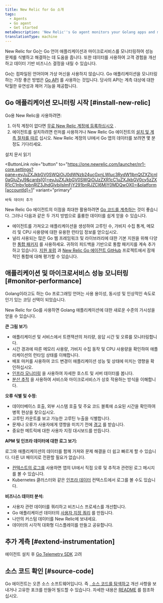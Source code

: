 ```yaml
---
title: New Relic for Go 소개
tags:
  - Agents
  - Go agent
  - Get started
metaDescription: 'New Relic''s Go agent monitors your Golang apps and microservices, and helps you identify and solve performance issues.'
translationType: machine
---
```


New Relic for Go는 Go 언어 애플리케이션과 마이크로서비스를 모니터링하여 성능 문제를 식별하고 해결하는 데 도움을 줍니다. 또한 데이터를 사용하여 고객 경험을 개선하고 데이터 기반 비즈니스 결정을 내릴 수 있습니다.

Go는 컴파일된 언어이며 가상 머신을 사용하지 않습니다. Go 애플리케이션을 모니터링하는 가장 좋은 방법은 [Go API](/docs/agents/go-agent/api-guides/guide-using-go-agent-api) 를 사용하는 것입니다. 당사의 API는 계측 대상에 대한 탁월한 유연성과 제어 기능을 제공합니다.

## Go 애플리케이션 모니터링 시작 [#install-new-relic]

Go용 New Relic을 사용하려면:

1. 아직 계정이 없다면 [무료 New Relic 계정에 등록하십시오](https://newrelic.com/signup) .
2. 에이전트를 설치하려면 런처를 사용하거나 New Relic Go 에이전트의 [설치 및 계측 절차를 따르](/docs/agents/go-agent/get-started/get-new-relic-go) 십시오. New Relic 계정의 UI에서 Go 앱의 데이터를 보려면 몇 분 정도 기다리세요.

<ButtonGroup>
  <ButtonLink
    role="button"
    to="/docs/agents/go-agent/installation/install-new-relic-go"
    variant="link"
  >
    설치 문서 읽기
  </ButtonLink>

  <ButtonLink
    role="button"
    to="https://one.newrelic.com/launcher/nr1-core.settings?pane=eyJuZXJkbGV0SWQiOiJ0dWNzb24ucGxnLWluc3RydW1lbnQtZXZlcnl0aGluZyJ9&cards[0]=eyJuZXJkbGV0SWQiOiJzZXR1cC1uZXJkbGV0cy5zZXR1cC1nby1pbnRlZ3JhdGlvbiIsImFjY291bnRJZCI6MjY0MDQwOX0=&platform[accountId]=1"
    variant="primary"
  >
    바둑 데이터 추가
  </ButtonLink>
</ButtonGroup>

New Relic Go 에이전트의 이점을 최대한 활용하려면 [Go 코드를 계측하는](/docs/apm/agents/go-agent/instrumentation/instrument-go-transactions) 것이 좋습니다. 그러나 다음과 같은 두 가지 방법으로 훌륭한 데이터를 쉽게 얻을 수 있습니다.

* 에이전트를 가져오고 애플리케이션을 생성하여 고루틴 수, 가비지 수집 통계, 메모리 및 CPU 사용량에 대한 유용한 런타임 정보를 얻으십시오.
* 널리 사용되는 많은 Go 웹 프레임워크 및 라이브러리에 대한 기본 지원을 위해 다양한 [통합 패키지](/docs/agents/go-agent/get-started/go-agent-compatibility-requirements#frameworks) 를 사용하세요. 귀하의 피드백을 기반으로 통합 패키지를 계속 추가하고 있습니다. [지원 포럼](https://discuss.newrelic.com/tags/goagent) 과 [New Relic Go 에이전트 GitHub](https://github.com/newrelic/go-agent/issues) 프로젝트에서 잠재적인 통합에 대해 평가할 수 있습니다.

## 애플리케이션 및 마이크로서비스 성능 모니터링 [#monitor-performance]

Golang이라고도 하는 Go 프로그래밍 언어는 사용 용이성, 동시성 및 인상적인 속도로 인기 있는 코딩 선택이 되었습니다.

New Relic for Go를 사용하면 Golang 애플리케이션에 대한 새로운 수준의 가시성을 얻을 수 있습니다.

**큰 그림 보기:**

* 애플리케이션 및 서비스에서 트랜잭션의 처리량, 응답 시간 및 오류를 모니터링합니다.
* 시간 경과에 따른 메모리 사용량, 가비지 수집 동작 및 CPU 사용량을 확인하여 애플리케이션의 런타임 상태를 이해합니다.
* 배포 마커를 사용하여 코드 변경이 애플리케이션 성능 및 상태에 미치는 영향을 확인하십시오.
* [인프라 모니터링](/docs/infrastructure/new-relic-infrastructure/getting-started/introduction-new-relic-infrastructure) 을 사용하여 자세한 호스트 및 서버 데이터를 봅니다.
* [분산 추적](/docs/apm/distributed-tracing/getting-started/introduction-distributed-tracing) 을 사용하여 서비스와 마이크로서비스가 상호 작용하는 방식을 이해합니다.

**오류 식별 및 수정:**

* 데이터베이스 호출, 외부 시스템 호출 및 주요 코드 블록에 소요된 시간을 확인하여 병목 현상을 찾으십시오.
* 고루틴 카운트를 보고 가능한 고루틴 누출을 식별합니다.
* 문제나 오류가 사용자에게 영향을 미치기 전에 [경고](/docs/alerts/alert-policies/understanding-alert-policies/alerting-new-relic) 를 받습니다.
* 중요한 메트릭에 대한 사용자 지정 대시보드를 만듭니다.

**APM 및 인프라 데이터에 대한 로그 보기:**

로그와 애플리케이션의 데이터를 함께 가져와 문제 해결을 더 쉽고 빠르게 할 수 있습니다. 다른 UI 페이지로 전환할 필요가 없습니다.

* [컨텍스트의 로그를](/docs/logs/logs-context/configure-logs-context-go/) 사용하면 앱의 UI에서 직접 오류 및 추적과 관련된 로그 메시지를 볼 수 있습니다.
* Kubernetes 클러스터와 같은 [인프라 데이터](/docs/logs/forward-logs/forward-your-logs-using-infrastructure-agent/) 컨텍스트에서 로그를 볼 수도 있습니다.

**비즈니스 데이터 분석:**

* 사용자 관련 데이터를 쿼리하고 비즈니스 프로세스를 개선합니다.
* Go 애플리케이션 데이터의 [사용자 지정 쿼리](https://learn.newrelic.com/live-webinar-introduction-to-the-new-relic-telemetry-data-platform) 를 만듭니다.
* 나만의 커스텀 데이터를 New Relic에 보내세요.
* 데이터의 시각적 대화형 디스플레이를 만들고 공유합니다.

## 추가 계측 [#extend-instrumentation]

에이전트 설치 후 [Go Telemetry SDK](/docs/data-ingest-apis/get-data-new-relic/new-relic-sdks/telemetry-sdks-send-custom-telemetry-data-new-relic) 고려

## 소스 코드 확인 [#source-code]

Go 에이전트는 오픈 소스 소프트웨어입니다. 즉 [, 소스 코드를 탐색하고](https://github.com/newrelic/go-agent) 개선 사항을 보내거나 고유한 포크를 만들어 빌드할 수 있습니다. 자세한 내용은 [README](https://github.com/newrelic/go-agent/blob/master/README.md) 를 참조하십시오.